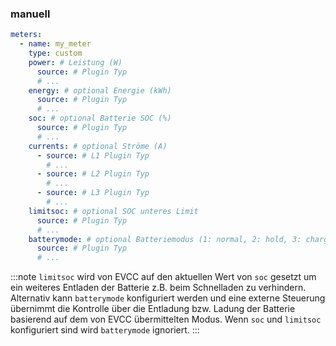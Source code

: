 ### manuell

```yaml
meters:
  - name: my_meter
    type: custom
    power: # Leistung (W)
      source: # Plugin Typ
      # ...
    energy: # optional Energie (kWh)
      source: # Plugin Typ
      # ...
    soc: # optional Batterie SOC (%)
      source: # Plugin Typ
      # ...
    currents: # optional Ströme (A)
      - source: # L1 Plugin Typ
        # ...
      - source: # L2 Plugin Typ
        # ...
      - source: # L3 Plugin Typ
        # ...
    limitsoc: # optional SOC unteres Limit
      source: # Plugin Typ
      # ...
    batterymode: # optional Batteriemodus (1: normal, 2: hold, 3: charge)
      source: # Plugin Typ
      # ...
```

:::note
`limitsoc` wird von EVCC auf den aktuellen Wert von `soc` gesetzt um ein weiteres Entladen der Batterie z.B. beim Schnelladen zu verhindern. Alternativ kann `batterymode` konfiguriert werden und eine externe Steuerung übernimmt die Kontrolle über die Entladung bzw. Ladung der Batterie basierend auf dem von EVCC übermittelten Modus. Wenn `soc` und `limitsoc` konfiguriert sind wird `batterymode` ignoriert.
:::
